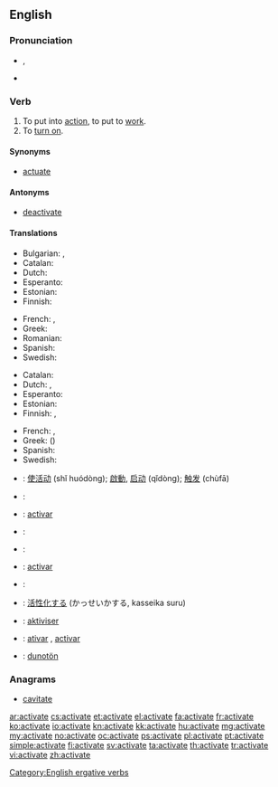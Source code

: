 ==English==

===Pronunciation===
* {{IPA|/ˈæktɪˌveɪt/}}, {{X-SAMPA|/"{ktI%veIt/}}
* {{audio|en-us-activate.ogg|Audio (US)}}

===Verb===
{{en-verb|activat|ing}}

# To put into [[action]], to put to [[work]].
# To [[turn on]].

====Synonyms====
* [[actuate]]

====Antonyms====
* [[deactivate]]

====Translations====
{{trans-top|to put into action}}
* Bulgarian: {{t|bg|пускам}},  {{t|bg|активирам}}
* Catalan: {{t|ca|activar}}
* Dutch: {{t+|nl|activeren}}
* Esperanto: {{t|eo|aktivigi}}
* Estonian: {{t|et|rakendama}}
* Finnish: {{t+|fi|aktivoida}}
{{trans-mid}}
* French: {{t+|fr|actionner}}, {{t+|fr|activer}}
* Greek: {{t+|el|ενεργοποιώ|tr=energopoió}}
* Romanian: {{t+|ro|activa}}
* Spanish: {{t+|es|activar}}
* Swedish: {{t+|sv|aktivera}}
{{trans-bottom}}

{{trans-top|to turn on}}
* Catalan: {{t|ca|activar}}
* Dutch: {{t+|nl|aanzetten}}, {{t-|nl|inschakelen}}
* Esperanto: {{t|eo|aktivigi}}
* Estonian: {{t|et|käivitama}}
* Finnish: {{t+|fi|aktivoida}}, {{t+|fi|käynnistää}}
{{trans-mid}}
* French: {{t+|fr|actionner}}, {{t+|fr|allumer}}
* Greek: {{t+|el|ενεργοποιώ|tr=energopoió}} ({{t+|el|ανοίγω|tr=anoigo}})
* Spanish: {{t+|es|activar}}
* Swedish: {{t+|sv|aktivera}}
{{trans-bottom}}

{{checktrans-top}}
* {{ttbc|zh}}: [[使活动]] (shǐ huódòng); [[啟動]], [[启动]] (qǐdòng); [[触发]] (chùfā)
* {{ttbc|sh}}: {{t-|hr|aktivirati|alt=aktivírati}}
* {{ttbc|gl}}: [[activar]]
* {{ttbc|de}}: {{t+|de|aktivieren}}
* {{ttbc|id}}: {{t+|id|aktif|alt=mengaktifkan|xs=Indonesian}}
{{trans-mid}}
* {{ttbc|ia}}: [[activar]]
* {{ttbc|it}}: {{t-|it|attivare}}
* {{ttbc|ja}}: [[活性化]]する (かっせいかする, kasseika suru)
* {{ttbc|no}}: [[aktiviser]]
* {{ttbc|pt}}: [[ativar]] {{qualifier|Brazil}}, [[activar]] {{qualifier|Portugal}}
* {{ttbc|vo}}: [[dunotön]]
{{trans-bottom}}

===Anagrams===
* [[cavitate#English|cavitate]]

[[Category:English ergative verbs]]

[[ar:activate]]
[[cs:activate]]
[[et:activate]]
[[el:activate]]
[[fa:activate]]
[[fr:activate]]
[[ko:activate]]
[[io:activate]]
[[kn:activate]]
[[kk:activate]]
[[hu:activate]]
[[mg:activate]]
[[my:activate]]
[[no:activate]]
[[oc:activate]]
[[ps:activate]]
[[pl:activate]]
[[pt:activate]]
[[simple:activate]]
[[fi:activate]]
[[sv:activate]]
[[ta:activate]]
[[th:activate]]
[[tr:activate]]
[[vi:activate]]
[[zh:activate]]